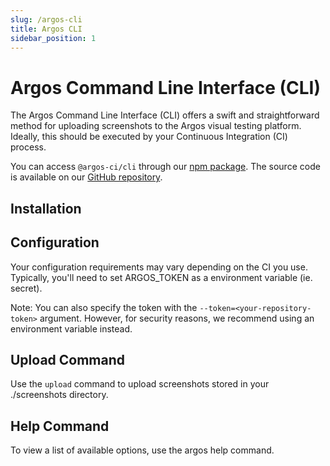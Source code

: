 ```yaml
---
slug: /argos-cli
title: Argos CLI
sidebar_position: 1
---
```



# Argos Command Line Interface (CLI)

The Argos Command Line Interface (CLI) offers a swift and straightforward method for uploading screenshots to the Argos visual testing platform. Ideally, this should be executed by your Continuous Integration (CI) process.

You can access `@argos-ci/cli` through our [npm package](https://www.npmjs.com/package/@argos-ci/cli). The source code is available on our [GitHub repository](https://github.com/argos-ci/argos-javascript/tree/main/packages/cli).

## Installation

<InstallDevDep dependency="@argos-ci/cli" showCliLink={false} />

## Configuration

Your configuration requirements may vary depending on the CI you use. Typically, you'll need to set ARGOS_TOKEN as a environment variable (ie. secret).

Note: You can also specify the token with the `--token=<your-repository-token>` argument. However, for security reasons, we recommend using an environment variable instead.

## Upload Command

Use the `upload` command to upload screenshots stored in your <Tag>./screenshots</Tag> directory.

<RunPkgCommand command="argos upload ./screenshots" />

## Help Command

To view a list of available options, use the argos help command.

<RunPkgCommand command="argos help upload" />
